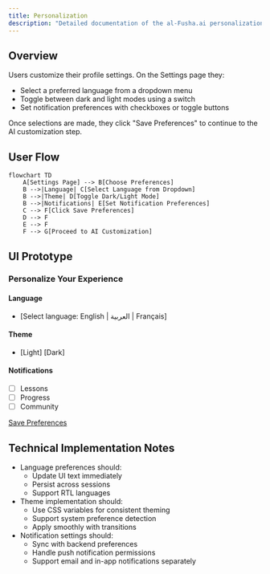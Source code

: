 ```yaml
---
title: Personalization
description: "Detailed documentation of the al-Fusha.ai personalization settings"
---
```


## Overview

Users customize their profile settings. On the Settings page they:
- Select a preferred language from a dropdown menu
- Toggle between dark and light modes using a switch
- Set notification preferences with checkboxes or toggle buttons

Once selections are made, they click "Save Preferences" to continue to the AI customization step.

## User Flow

```mermaid
flowchart TD
    A[Settings Page] --> B[Choose Preferences]
    B -->|Language| C[Select Language from Dropdown]
    B -->|Theme| D[Toggle Dark/Light Mode]
    B -->|Notifications| E[Set Notification Preferences]
    C --> F[Click Save Preferences]
    D --> F
    E --> F
    F --> G[Proceed to AI Customization]
```

## UI Prototype

### Personalize Your Experience
#### Language
- [Select language: English | العربية | Français]

#### Theme
- [Light] [Dark]

#### Notifications
- [ ] Lessons
- [ ] Progress
- [ ] Community

[Save Preferences](#)

## Technical Implementation Notes

- Language preferences should:
  - Update UI text immediately
  - Persist across sessions
  - Support RTL languages
- Theme implementation should:
  - Use CSS variables for consistent theming
  - Support system preference detection
  - Apply smoothly with transitions
- Notification settings should:
  - Sync with backend preferences
  - Handle push notification permissions
  - Support email and in-app notifications separately 
